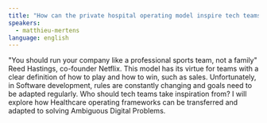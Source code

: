 ```yaml
---
title: "How can the private hospital operating model inspire tech teams?"
speakers:
  - matthieu-mertens
language: english
---
```


"You should run your company like a professional sports team, not a family" Reed Hastings, co-founder Netflix.
This model has its virtue for teams with a clear definition of how to play and how to win, such as sales. Unfortunately, in Software development, rules are constantly changing and goals need to be adapted regularly.
Who should tech teams take inspiration from?  I will explore how Healthcare operating frameworks can be transferred and adapted to solving Ambiguous Digital Problems.
